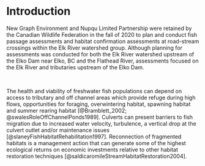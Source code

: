 

# Introduction {#intro}
New Graph Environment and Nupqu Limited Partnership were retained by the Canadian Wildlife Federation in the fall of 2020 to plan and conduct fish passage assessments and habitat confirmation assessments at road-stream crossings within the Elk River watershed group.  Although planning for assessments was conducted for both the Elk River watershed upstream of the Elko Dam near Elko, BC and the Flathead River, assessments focused on the Elk River and tributaries upstream of the Elko Dam. 

<br>

The health and viability of freshwater fish populations can depend on access to tributary and off channel areas which provide refuge during high flows, opportunities for foraging, overwintering habitat, spawning habitat and summer rearing habitat [@Bramblett_2002; @swalesRoleOffChannelPonds1989].  Culverts can present barriers to fish migration due to increased water velocity, turbulence, a vertical drop at the culvert outlet and/or maintenance issues [@slaneyFishHabitatRehabilitation1997]. Reconnection of fragmented habitats is a management action that can generate some of the highest ecological returns on economic investments relative to other habitat restoration techniques [@saldicaromileStreamHabitatRestoration2004].

```r




```

